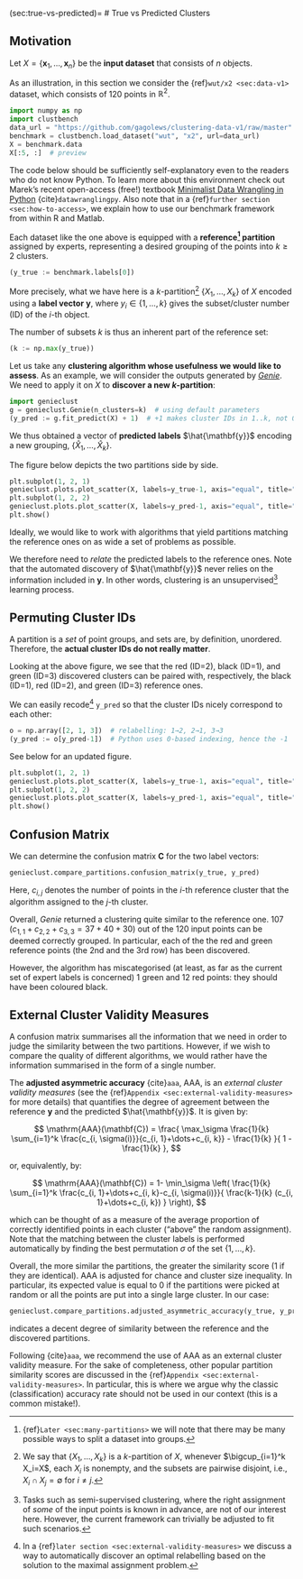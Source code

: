 (sec:true-vs-predicted)=
# True vs Predicted Clusters


## Motivation

Let $X=\{\mathbf{x}_1, \dots, \mathbf{x}_n\}$ be the **input dataset**
that consists of $n$ objects.

As an illustration, in this section we consider the {ref}`wut/x2 <sec:data-v1>`
dataset, which consists of 120 points in $\mathbb{R}^2$.

```python
import numpy as np
import clustbench
data_url = "https://github.com/gagolews/clustering-data-v1/raw/master"
benchmark = clustbench.load_dataset("wut", "x2", url=data_url)
X = benchmark.data
X[:5, :]  # preview
```

::::{note}
The code below should be sufficiently self-explanatory even to the readers
who do not know Python. To learn more about this environment
check out Marek's recent open-access (free!) textbook
[Minimalist Data Wrangling in Python](https://datawranglingpy.gagolewski.com/)
{cite}`datawranglingpy`.
Also note that in a {ref}`further section <sec:how-to-access>`,
we explain how to use our benchmark framework from within R and Matlab.
::::


Each dataset like the one above is equipped with a
**reference[^footmanyreference] partition** assigned by experts, representing
a desired grouping of the points into $k \ge 2$ clusters.

[^footmanyreference]: {ref}`Later <sec:many-partitions>` we will note
    that there may be many possible ways to split a dataset into groups.



```python
(y_true := benchmark.labels[0])
```


More precisely, what we have here is a
$k$-partition[^footpart] $\{X_1,\dots,X_k\}$ of $X$
encoded using a **label vector** $\mathbf{y}$, where
$y_i\in\{1,\dots,k\}$ gives the subset/cluster number (ID) of the $i$-th object.


[^footpart]: We say that $\{X_1,\dots,X_k\}$ is a $k$-partition of $X$,
    whenever $\bigcup_{i=1}^k X_i=X$, each $X_i$ is nonempty,
    and the subsets are pairwise disjoint, i.e., $X_i\cap X_j=\emptyset$
    for $i\neq j$.


The number of subsets $k$ is thus an inherent part of the
reference set:

```python
(k := np.max(y_true))
```

<!--
```python
np.histogram(y_true, return_count=True)
```

There are thus 50 points in the 1st cluster,
40 points in the 2nd group,
and 30 points in the 3rd set.
-->


Let us take any **clustering algorithm whose usefulness
we would like to assess**. As an example, we will consider the outputs
generated by [*Genie*](https://genieclust.gagolewski.com).
We need to apply it on $X$ to **discover a new $k$-partition**:

```python
import genieclust
g = genieclust.Genie(n_clusters=k)  # using default parameters
(y_pred := g.fit_predict(X) + 1)  # +1 makes cluster IDs in 1..k, not 0..(k-1)
```

We thus obtained a vector of **predicted labels** $\hat{\mathbf{y}}$
encoding a new grouping, $\{\hat{X}_1,\dots,\hat{X}_k\}$.

The figure below depicts the two partitions side by side.


```python
plt.subplot(1, 2, 1)
genieclust.plots.plot_scatter(X, labels=y_true-1, axis="equal", title="y_true")
plt.subplot(1, 2, 2)
genieclust.plots.plot_scatter(X, labels=y_pred-1, axis="equal", title="y_pred")
plt.show()
```

::::{important}
Ideally, we would like to work with algorithms that yield partitions
matching the reference ones on as wide a set of problems
as possible.
::::

We therefore need to *relate* the predicted labels to the reference ones.
Note that the automated discovery of $\hat{\mathbf{y}}$
never relies on the information included in $\mathbf{y}$.
In other words, clustering is an unsupervised[^footsemisupervised]
learning process.


[^footsemisupervised]: Tasks such as semi-supervised clustering,
    where the right assignment of *some* of the input points is known in
    advance, are not of our interest here. However, the current framework can
    trivially be adjusted to fit such scenarios.




## Permuting Cluster IDs

A partition is a *set* of point groups, and sets are, by definition, unordered.
Therefore, the **actual cluster IDs do not really matter**.


Looking at the above figure, we see that
the red (ID=2), black (ID=1), and green (ID=3) discovered clusters
can be paired with, respectively,
the black (ID=1), red (ID=2), and green (ID=3) reference ones.

We can easily recode[^footmanualrelabel] `y_pred`
so that the cluster IDs nicely correspond to each other:


```python
o = np.array([2, 1, 3])  # relabelling: 1→2, 2→1, 3→3
(y_pred := o[y_pred-1])  # Python uses 0-based indexing, hence the -1
```

See below for an updated figure.


```python
plt.subplot(1, 2, 1)
genieclust.plots.plot_scatter(X, labels=y_true-1, axis="equal", title="y_true")
plt.subplot(1, 2, 2)
genieclust.plots.plot_scatter(X, labels=y_pred-1, axis="equal", title="y_pred")
plt.show()
```


[^footmanualrelabel]: In a
    {ref}`later section <sec:external-validity-measures>` we discuss a way
    to automatically discover an optimal relabelling based on the solution
    to the maximal assignment problem.



## Confusion Matrix

We can determine the confusion matrix $\mathbf{C}$ for the two label vectors:

```python
genieclust.compare_partitions.confusion_matrix(y_true, y_pred)
```

Here, $c_{i, j}$ denotes the number of points in the $i$-th reference cluster
that the algorithm assigned to the $j$-th cluster.

Overall, *Genie* returned a clustering quite similar to the reference one.
107 ($c_{1,1}+c_{2, 2}+c_{3,3}=37+40+30$) out of the 120 input points
can be deemed correctly grouped. In particular, each of the the red and green
reference points (the 2nd and the 3rd row) has been discovered.

However, the algorithm has miscategorised (at least, as far as the current
set of expert labels is concerned) 1 green and 12 red points:
they should have been coloured black.



## External Cluster Validity Measures

A confusion matrix summarises all the information that we need
in order to judge the similarity between the two partitions. However,
if we wish to compare the quality of different algorithms,
we would rather have the information summarised in the form of a single number.


The **adjusted asymmetric accuracy** {cite}`aaa`, AAA,
is an *external cluster validity measures*
(see the {ref}`Appendix <sec:external-validity-measures>` for more details)
that quantifies the degree of agreement between the reference $\mathbf{y}$ and
the predicted $\hat{\mathbf{y}}$.
It is given by:

$$
\mathrm{AAA}(\mathbf{C})
=
\frac{
\max_\sigma \frac{1}{k} \sum_{i=1}^k \frac{c_{i, \sigma(i)}}{c_{i, 1}+\dots+c_{i, k}} - \frac{1}{k}
}{
1 - \frac{1}{k}
},
$$

or, equivalently, by:

$$
\mathrm{AAA}(\mathbf{C})
=
1-
\min_\sigma
\left(
\frac{1}{k}
\sum_{i=1}^k \frac{c_{i, 1}+\dots+c_{i, k}-c_{i, \sigma(i)}}{ \frac{k-1}{k} (c_{i, 1}+\dots+c_{i, k}) }
\right),
$$

which can be thought of as a measure of the average proportion of
correctly identified points in each cluster ("above" the random assignment).
Note that the matching between the cluster labels is performed
automatically by finding the best permutation $\sigma$
of the set $\{1,\dots,k\}$.

Overall, the more similar the partitions, the greater the similarity score
(1 if they are identical). AAA is adjusted for chance and cluster size
inequality. In particular, its expected value is equal to 0 if the partitions were
picked at random or all the points are put into a single large cluster.
In our case:

```python
genieclust.compare_partitions.adjusted_asymmetric_accuracy(y_true, y_pred)
```

indicates a decent degree of similarity between the reference
and the discovered partitions.


Following {cite}`aaa`, we recommend the use of AAA as an external cluster
validity measure. For the sake of completeness, other popular
partition similarity scores are discussed
in the {ref}`Appendix <sec:external-validity-measures>`.
In particular, this is where we argue why the classic (classification)
accuracy rate should not be used in our context (this is a common mistake!).
